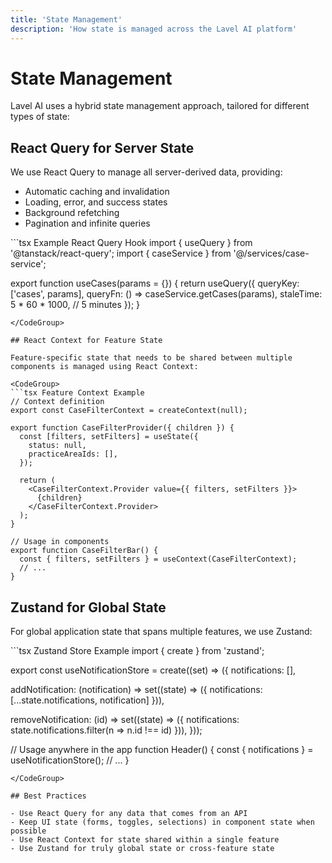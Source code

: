 ```yaml
---
title: 'State Management'
description: 'How state is managed across the Lavel AI platform'
---
```


# State Management

Lavel AI uses a hybrid state management approach, tailored for different types of state:

## React Query for Server State

We use React Query to manage all server-derived data, providing:

- Automatic caching and invalidation
- Loading, error, and success states
- Background refetching
- Pagination and infinite queries

<CodeGroup>
```tsx Example React Query Hook
import { useQuery } from '@tanstack/react-query';
import { caseService } from '@/services/case-service';

export function useCases(params = {}) {
  return useQuery({
    queryKey: ['cases', params],
    queryFn: () => caseService.getCases(params),
    staleTime: 5 * 60 * 1000, // 5 minutes
  });
}
```
</CodeGroup>

## React Context for Feature State

Feature-specific state that needs to be shared between multiple components is managed using React Context:

<CodeGroup>
```tsx Feature Context Example
// Context definition
export const CaseFilterContext = createContext(null);

export function CaseFilterProvider({ children }) {
  const [filters, setFilters] = useState({
    status: null,
    practiceAreaIds: [],
  });
  
  return (
    <CaseFilterContext.Provider value={{ filters, setFilters }}>
      {children}
    </CaseFilterContext.Provider>
  );
}

// Usage in components
export function CaseFilterBar() {
  const { filters, setFilters } = useContext(CaseFilterContext);
  // ...
}
```
</CodeGroup>

## Zustand for Global State

For global application state that spans multiple features, we use Zustand:

<CodeGroup>
```tsx Zustand Store Example
import { create } from 'zustand';

export const useNotificationStore = create((set) => ({
  notifications: [],
  
  addNotification: (notification) => set((state) => ({
    notifications: [...state.notifications, notification]
  })),
  
  removeNotification: (id) => set((state) => ({
    notifications: state.notifications.filter(n => n.id !== id)
  })),
}));

// Usage anywhere in the app
function Header() {
  const { notifications } = useNotificationStore();
  // ...
}
```
</CodeGroup>

## Best Practices

- Use React Query for any data that comes from an API
- Keep UI state (forms, toggles, selections) in component state when possible
- Use React Context for state shared within a single feature
- Use Zustand for truly global state or cross-feature state